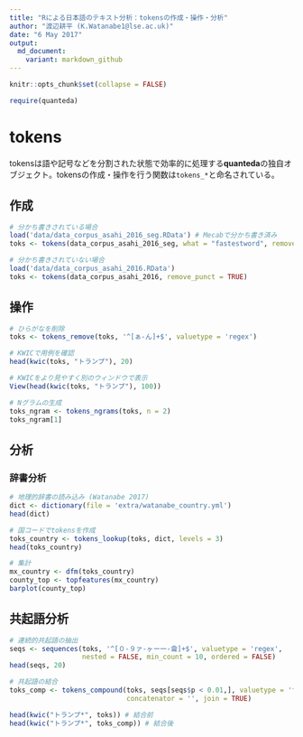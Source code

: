 ```yaml
---
title: "Rによる日本語のテキスト分析：tokensの作成・操作・分析"
author: "渡辺耕平 (K.Watanabe1@lse.ac.uk)"
date: "6 May 2017"
output:
  md_document:
    variant: markdown_github
---
```


```r
knitr::opts_chunk$set(collapse = FALSE)
```
```r
require(quanteda)
```
# tokens
tokensは語や記号などを分割された状態で効率的に処理する**quanteda**の独自オブジェクト。tokensの作成・操作を行う関数は`tokens_*`と命名されている。

## 作成
```r
# 分かち書きされている場合
load('data/data_corpus_asahi_2016_seg.RData') # Mecabで分かち書き済み
toks <- tokens(data_corpus_asahi_2016_seg, what = "fastestword", remove_punct = TRUE)

# 分かち書きされていない場合
load('data/data_corpus_asahi_2016.RData') 
toks <- tokens(data_corpus_asahi_2016, remove_punct = TRUE)
```

## 操作
```r
# ひらがなを削除
toks <- tokens_remove(toks, '^[ぁ-ん]+$', valuetype = 'regex')

# KWICで用例を確認
head(kwic(toks, "トランプ"), 20)

# KWICをより見やすく別のウィンドウで表示
View(head(kwic(toks, "トランプ"), 100))

# Nグラムの生成
toks_ngram <- tokens_ngrams(toks, n = 2)
toks_ngram[1]
```

## 分析
### 辞書分析
```r
# 地理的辞書の読み込み (Watanabe 2017)
dict <- dictionary(file = 'extra/watanabe_country.yml')
head(dict)

# 国コードでtokensを作成
toks_country <- tokens_lookup(toks, dict, levels = 3) 
head(toks_country)

# 集計
mx_country <- dfm(toks_country)
county_top <- topfeatures(mx_country)
barplot(county_top)
```

## 共起語分析

```r
# 連続的共起語の抽出
seqs <- sequences(toks, '^[０-９ァ-ヶー一-龠]+$', valuetype = 'regex', 
                  nested = FALSE, min_count = 10, ordered = FALSE)
head(seqs, 20)

# 共起語の結合
toks_comp <- tokens_compound(toks, seqs[seqs$p < 0.01,], valuetype = 'fixed', 
                             concatenator = '', join = TRUE)

head(kwic("トランプ*", toks)) # 結合前
head(kwic("トランプ*", toks_comp)) # 結合後
```

